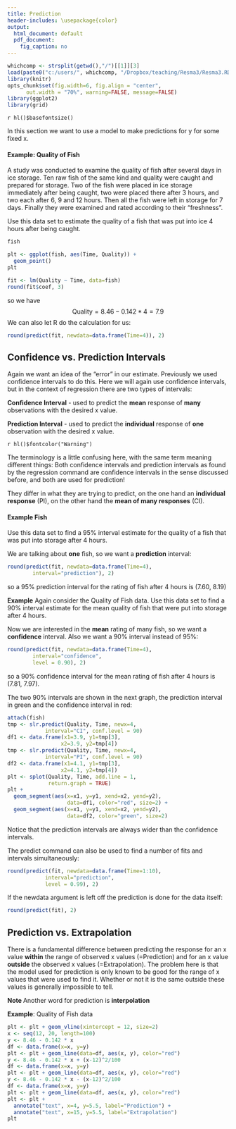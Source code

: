 ```yaml
---
title: Prediction
header-includes: \usepackage{color}
output:
  html_document: default
  pdf_document:
    fig_caption: no
---
```

<style>
table, th, td { text-align:right; }
th, td {padding: 10px;}
</style>

```r
whichcomp <- strsplit(getwd(),"/")[[1]][3]
load(paste0("c:/users/", whichcomp, "/Dropbox/teaching/Resma3/Resma3.RData"))
library(knitr)
opts_chunk$set(fig.width=6, fig.align = "center", 
      out.width = "70%", warning=FALSE, message=FALSE)
library(ggplot2)
library(grid)
```
`r hl()$basefontsize()`

In this section we want to use a model to make predictions for y for some fixed x.

#### **Example**: Quality of Fish 

A study was conducted to examine the quality of fish after several days in ice storage. Ten raw fish of the same kind and quality were caught and prepared for storage. Two of the fish were placed in ice storage immediately after being caught, two were placed there after 3 hours, and two each after 6, 9 and 12 hours. Then all the fish were left in storage for 7 days. Finally they were examined and rated according to their "freshness".

Use this data set to estimate the quality of a fish that was put into ice 4 hours after being caught. 

```r
fish
```

```r
plt <- ggplot(fish, aes(Time, Quality)) +
  geom_point()
plt
```

```r
fit <- lm(Quality ~ Time, data=fish)
round(fit$coef, 3)
```


so we have  
$$
\text{Quality} = 8.46 - 0.142 * 4 =  7.9 
$$
We can also let R do the calculation for us:
 
```r
round(predict(fit, newdata=data.frame(Time=4)), 2)
```

## Confidence vs. Prediction Intervals

Again we  want an idea of the "error" in our estimate. Previously we used confidence intervals to do this. Here we will again use confidence intervals, but in the context of regression there are two types of intervals:

**Confidence Interval** - used to predict the **mean** response of **many** observations with the desired x value.

**Prediction Interval** - used to predict the **individual** response of **one**  observation with the desired x value.

`r hl()$fontcolor("Warning")`

The terminology is a little confusing here, with the same term meaning different things: Both confidence intervals and prediction intervals as found by the regression command are confidence intervals in the sense discussed before, and both are used for prediction! 

They differ in what they are trying to predict, on the one hand an **individual response** (PI), on the other hand the **mean of many responses** (CI).

#### **Example** Fish

Use this data set to find a 95% interval estimate for the quality of a fish that was put into storage after 4 hours.
  
We are talking about **one** fish, so we want a **prediction** interval: 

```r
round(predict(fit, newdata=data.frame(Time=4), 
        interval="prediction"), 2) 
```

so a  95% prediction interval for the  rating of fish after 4 hours is  (7.60, 8.19)

**Example** Again consider the Quality of Fish data. Use this data set to find a 90% interval estimate for the mean quality of fish that were put into storage after 4 hours.
  
Now we are interested in the **mean** rating of many fish, so we want a **confidence** interval. Also we want a 90% interval instead of 95%:

```r
round(predict(fit, newdata=data.frame(Time=4), 
        interval="confidence",
        level = 0.90), 2)
```

so a 90% confidence interval for the mean rating of fish after 4 hours is  (7.81, 7.97).

The two 90% intervals are shown in the next graph, the prediction interval in green and the confidence interval in red:

```r
attach(fish)
tmp <- slr.predict(Quality, Time, newx=4, 
            interval="CI", conf.level = 90)
df1 <- data.frame(x1=3.9, y1=tmp[3],
                 x2=3.9, y2=tmp[4])
tmp <- slr.predict(Quality, Time, newx=4, 
            interval="PI", conf.level = 90)
df2 <- data.frame(x1=4.1, y1=tmp[3],
                 x2=4.1, y2=tmp[4])
plt <- splot(Quality, Time, add.line = 1, 
             return.graph = TRUE)
plt + 
  geom_segment(aes(x=x1, y=y1, xend=x2, yend=y2),
                   data=df1, color="red", size=2) + 
  geom_segment(aes(x=x1, y=y1, xend=x2, yend=y2),
                   data=df2, color="green", size=2)
```


Notice that the prediction intervals are always wider than the confidence intervals. 

The predict command can also be used to find a number of fits and intervals simultaneously:

```r
round(predict(fit, newdata=data.frame(Time=1:10), 
            interval="prediction", 
            level = 0.99), 2)
```

If the newdata argument is left off the prediction is done for the data itself:

```r
round(predict(fit), 2)
```

## Prediction vs. Extrapolation

There is a fundamental difference between predicting the response for an x value **within** the range of observed x values (=Prediction) and for an x value **outside** the observed x values (=Extrapolation). The problem here is that the model used for prediction is only known to be good for the range of x values that were used to find it. Whether or not it is the same outside these values is generally impossible to tell.

**Note **Another word for prediction is **interpolation** 

**Example**: Quality of Fish data

```r
plt <- plt + geom_vline(xintercept = 12, size=2)
x <- seq(12, 20, length=100)
y <- 8.46 - 0.142 * x
df <- data.frame(x=x, y=y)
plt <- plt + geom_line(data=df, aes(x, y), color="red")
y <- 8.46 - 0.142 * x + (x-12)^2/100
df <- data.frame(x=x, y=y)
plt <- plt + geom_line(data=df, aes(x, y), color="red")
y <- 8.46 - 0.142 * x - (x-12)^2/100
df <- data.frame(x=x, y=y)
plt <- plt + geom_line(data=df, aes(x, y), color="red")
plt <- plt + 
  annotate("text", x=4, y=5.5, label="Prediction") +
  annotate("text", x=15, y=5.5, label="Extrapolation")
plt
```
